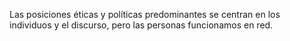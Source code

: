 Las posiciones éticas y políticas predominantes se centran en los individuos y el discurso, pero las personas funcionamos en red.
